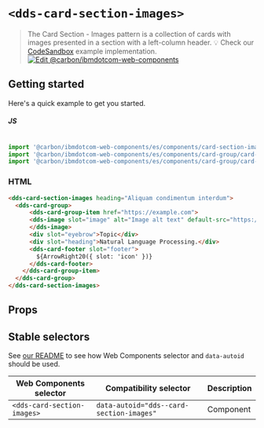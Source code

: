 
# `<dds-card-section-images>`

> The Card Section - Images pattern is a collection of cards with images presented in a section with a left-column header.
> 💡 Check our
> [CodeSandbox](https://githubbox.com/carbon-design-system/carbon-for-ibm-dotcom/tree/master/packages/web-components/examples/codesandbox/components/card-section-images)
> example implementation.
[![Edit @carbon/ibmdotcom-web-components](https://codesandbox.io/static/img/play-codesandbox.svg)](https://githubbox.com/carbon-design-system/carbon-for-ibm-dotcom/tree/master/packages/web-components/examples/codesandbox/components/card-section-images)

## Getting started

Here's a quick example to get you started.

##### JS

```javascript

import '@carbon/ibmdotcom-web-components/es/components/card-section-images/card-section-images.js';
import '@carbon/ibmdotcom-web-components/es/components/card-group/card-group.js';
import '@carbon/ibmdotcom-web-components/es/components/card-group/card-group-item.js';

```

### HTML

```html
<dds-card-section-images heading="Aliquam condimentum interdum">
  <dds-card-group>
      <dds-card-group-item href="https://example.com">
      <dds-image slot="image" alt="Image alt text" default-src="https://dummyimage.com/1056x792/ee5396/161616&amp;text=4:3">
      </dds-image>
      <div slot="eyebrow">Topic</div>
      <div slot="heading">Natural Language Processing.</div>
      <dds-card-footer slot="footer">
        ${ArrowRight20({ slot: 'icon' })}
      </dds-card-footer>
    </dds-card-group-item>  
  </dds-card-group>
</dds-card-section-images>
```

## Props

<Props of="dds-card-section-images" />
<Description markdown={markdownContents} />

## Stable selectors

See [our README](https://github.com/carbon-design-system/carbon-for-ibm-dotcom/tree/master/packages/web-components#stable-selectors-for-analytics-and-integratione2e-testing-in-web-components) to see how Web Components selector and `data-autoid` should be used.

| Web Components selector       | Compatibility selector                    | Description |
| ----------------------------- | ----------------------------------------- | ----------- |
| `<dds-card-section-images>`   | `data-autoid="dds--card-section-images"`  | Component   |

<Description markdown={contributing} />